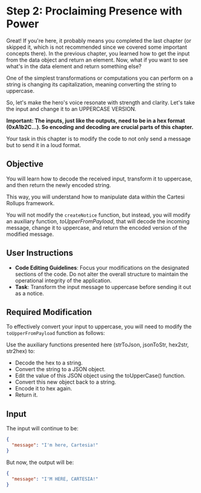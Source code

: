 # Step 2: Proclaiming Presence with Power

Great! If you're here, it probably means you completed the last chapter (or skipped it, which is not recommended since we covered some important concepts there). In the previous chapter, you learned how to get the input from the data object and return an element. Now, what if you want to see what's in the data element and return something else?

One of the simplest transformations or computations you can perform on a string is changing its capitalization, meaning converting the string to uppercase.

So, let's make the hero's voice resonate with strength and clarity. Let's take the input and change it to an UPPERCASE VERSION.

**Important: The inputs, just like the outputs, need to be in a hex format (0xA1b2C...). So encoding and decoding are crucial parts of this chapter.**

Your task in this chapter is to modify the code to not only send a message but to send it in a loud format.

## Objective
You will learn how to decode the received input, transform it to uppercase, and then return the newly encoded string.

This way, you will understand how to manipulate data within the Cartesi Rollups framework.

You will not modify the `createNotice` function, but instead, you will modify an auxiliary function, *toUpperFromPayload*, that will decode the incoming message, change it to uppercase, and return the encoded version of the modified message.

## User Instructions
- **Code Editing Guidelines**: Focus your modifications on the designated sections of the code. Do not alter the overall structure to maintain the operational integrity of the application.
- **Task**: Transform the input message to uppercase before sending it out as a notice.

## Required Modification
To effectively convert your input to uppercase, you will need to modify the `toUpperFromPayload` function as follows:

Use the auxiliary functions presented here (strToJson, jsonToStr, hex2str, str2hex) to:
- Decode the hex to a string.
- Convert the string to a JSON object.
- Edit the value of this JSON object using the toUpperCase() function.
- Convert this new object back to a string.
- Encode it to hex again.
- Return it.

## Input
The input will continue to be:
```json
{
  "message": "I'm here, Cartesia!"
}
```
But now, the output will be:
```json
{
  "message": "I'M HERE, CARTESIA!"
}
```